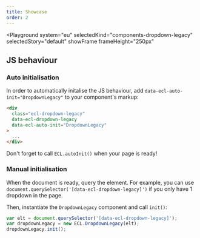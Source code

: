 ```yaml
---
title: Showcase
order: 2
---
```



<Playground
  system="eu"
  selectedKind="components-dropdown-legacy"
  selectedStory="default"
  showFrame
  frameHeight="250px"
>
  <DropdownExample />
</Playground>

## JS behaviour

### Auto initialisation

In order to automatically initalise the JS behaviour, add `data-ecl-auto-init="DropdownLegacy"` to your component's markup:

```html
<div
  class="ecl-dropdown-legacy"
  data-ecl-dropdown-legacy
  data-ecl-auto-init="DropdownLegacy"
>
  ...
</div>
```

Don't forget to call `ECL.autoInit()` when your page is ready!

### Manual initialisation

When the document is ready, query the element. For example, you can use `document.querySelector('[data-ecl-dropdown-legacy]')` if you only have 1 dropdown in the page.

Then, instantiate the `DropdownLegacy` component and call `init()`:

```js
var elt = document.querySelector('[data-ecl-dropdown-legacy]');
var dropdownLegacy = new ECL.DropdownLegacy(elt);
dropdownLegacy.init();
```
